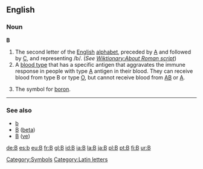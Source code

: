 ==English==
[[Category:Symbols]]
[[Category:Latin letters]]
=== Noun ===
'''B''' 

#The second letter of the [[English]] [[alphabet]], preceded by [[A]] and followed by [[C]], and representing /b/. (''See [[Wiktionary:About Roman script]]'')
#A [[blood type]] that has a specific antigen that aggravates the immune response in people with type [[A]] antigen in their blood.  They can receive blood from type B or type [[O]], but cannot receive blood from [[AB]] or [[A]].
#{{chemistry}}The symbol for [[boron]].

----
===See also===
*[[b]]
*[[Β]] ([[beta]])
*[[В]] ([[ve]])

[[de:B]]
[[es:b]]
[[eu:B]]
[[fr:B]]
[[gl:B]]
[[id:B]]
[[ia:B]]
[[la:B]]
[[ja:B]]
[[pl:B]]
[[pt:B]]
[[fi:B]]
[[ur:B]]